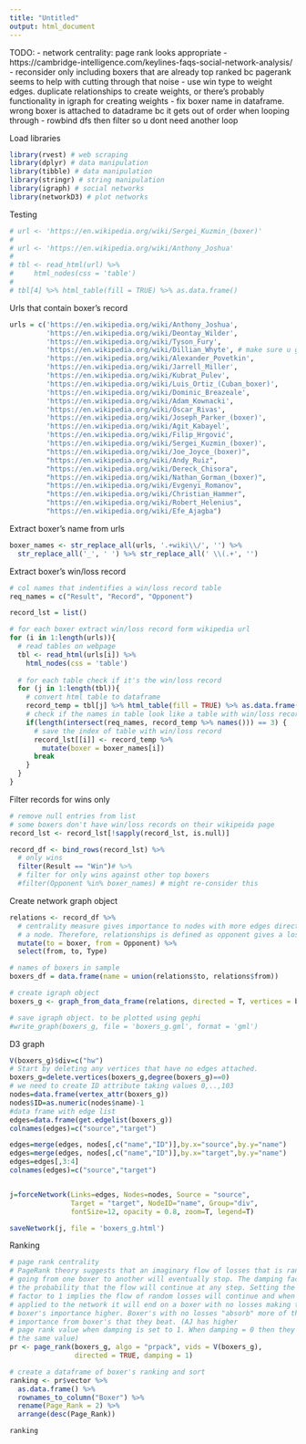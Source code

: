 ```yaml
---
title: "Untitled"
output: html_document
---
```


TODO:
- network centrality: page rank looks appropriate
  - https://cambridge-intelligence.com/keylines-faqs-social-network-analysis/
- reconsider only including boxers that are already top ranked bc pagerank
  seems to help with cutting through that noise
- use win type to weight edges. duplicate relationships to create weights, or
  there's probably functionality in igraph for creating weights
- fix boxer name in dataframe. wrong boxer is attached to datadrame bc it gets
  out of order when looping through
- rowbind dfs then filter so u dont need another loop

Load libraries
```r
library(rvest) # web scraping
library(dplyr) # data manipulation
library(tibble) # data manipulation
library(stringr) # string manipulation
library(igraph) # social networks
library(networkD3) # plot networks
```

Testing 
```r
# url <- 'https://en.wikipedia.org/wiki/Sergei_Kuzmin_(boxer)'
# 
# url <- 'https://en.wikipedia.org/wiki/Anthony_Joshua'
# 
# tbl <- read_html(url) %>% 
#     html_nodes(css = 'table')
# 
# tbl[4] %>% html_table(fill = TRUE) %>% as.data.frame()
```


Urls that contain boxer's record
```r
urls = c('https://en.wikipedia.org/wiki/Anthony_Joshua',
         'https://en.wikipedia.org/wiki/Deontay_Wilder',
         'https://en.wikipedia.org/wiki/Tyson_Fury',
         'https://en.wikipedia.org/wiki/Dillian_Whyte', # make sure u get right record
         'https://en.wikipedia.org/wiki/Alexander_Povetkin',
         'https://en.wikipedia.org/wiki/Jarrell_Miller',
         'https://en.wikipedia.org/wiki/Kubrat_Pulev',
         'https://en.wikipedia.org/wiki/Luis_Ortiz_(Cuban_boxer)',
         'https://en.wikipedia.org/wiki/Dominic_Breazeale',
         'https://en.wikipedia.org/wiki/Adam_Kownacki',
         'https://en.wikipedia.org/wiki/Óscar_Rivas',
         'https://en.wikipedia.org/wiki/Joseph_Parker_(boxer)',
         'https://en.wikipedia.org/wiki/Agit_Kabayel',
         'https://en.wikipedia.org/wiki/Filip_Hrgović',
         'https://en.wikipedia.org/wiki/Sergei_Kuzmin_(boxer)',
         "https://en.wikipedia.org/wiki/Joe_Joyce_(boxer)",
         "https://en.wikipedia.org/wiki/Andy_Ruiz",
         "https://en.wikipedia.org/wiki/Dereck_Chisora",
         "https://en.wikipedia.org/wiki/Nathan_Gorman_(boxer)",
         "https://en.wikipedia.org/wiki/Evgenyi_Romanov",
         "https://en.wikipedia.org/wiki/Christian_Hammer",
         "https://en.wikipedia.org/wiki/Robert_Helenius",
         "https://en.wikipedia.org/wiki/Efe_Ajagba")
```

Extract boxer's name from urls
```r
boxer_names <- str_replace_all(urls, '.+wiki\\/', '') %>% 
  str_replace_all('_', ' ') %>% str_replace_all(' \\(.+', '')
```

Extract boxer's win/loss record
```r
# col names that indentifies a win/loss record table
req_names = c("Result", "Record", "Opponent")

record_lst = list()

# for each boxer extract win/loss record form wikipedia url
for (i in 1:length(urls)){
  # read tables on webpage
  tbl <- read_html(urls[i]) %>% 
    html_nodes(css = 'table')
  
  # for each table check if it's the win/loss record
  for (j in 1:length(tbl)){
    # convert html table to dataframe
    record_temp = tbl[j] %>% html_table(fill = TRUE) %>% as.data.frame()
    # check if the names in table look like a table with win/loss record 
    if(length(intersect(req_names, record_temp %>% names())) == 3) {
      # save the index of table with win/loss record
      record_lst[[i]] <- record_temp %>%
        mutate(boxer = boxer_names[i])
      break
    }
  }
}
```

Filter records for wins only
```r
# remove null entries from list
# some boxers don't have win/loss records on their wikipeida page
record_lst <- record_lst[!sapply(record_lst, is.null)]

record_df <- bind_rows(record_lst) %>% 
  # only wins
  filter(Result == "Win")# %>% 
  # filter for only wins against other top boxers
  #filter(Opponent %in% boxer_names) # might re-consider this
```


Create network graph object
```r
relations <- record_df %>% 
  # centrality measure gives importance to nodes with more edges directed toward
  # a node. Therefore, relationships is defined as opponent gives a loss to boxer
  mutate(to = boxer, from = Opponent) %>%
  select(from, to, Type)

# names of boxers in sample
boxers_df = data.frame(name = union(relations$to, relations$from))

# create igraph object
boxers_g <- graph_from_data_frame(relations, directed = T, vertices = boxers_df)

# save igraph object. to be plotted using gephi
#write_graph(boxers_g, file = 'boxers_g.gml', format = 'gml')
```


D3 graph
```r
V(boxers_g)$div=c("hw")
# Start by deleting any vertices that have no edges attached.
boxers_g=delete.vertices(boxers_g,degree(boxers_g)==0)
# we need to create ID attribute taking values 0,..,103 
nodes=data.frame(vertex_attr(boxers_g))
nodes$ID=as.numeric(nodes$name)-1
#data frame with edge list
edges=data.frame(get.edgelist(boxers_g)) 
colnames(edges)=c("source","target")

edges=merge(edges, nodes[,c("name","ID")],by.x="source",by.y="name")
edges=merge(edges, nodes[,c("name","ID")],by.x="target",by.y="name")
edges=edges[,3:4]
colnames(edges)=c("source","target")


j=forceNetwork(Links=edges, Nodes=nodes, Source = "source",
               Target = "target", NodeID="name", Group="div",
               fontSize=12, opacity = 0.8, zoom=T, legend=T)

saveNetwork(j, file = 'boxers_g.html')
```

Ranking
```r
# page rank centrality
# PageRank theory suggests that an imaginary flow of losses that is randomly
# going from one boxer to another will eventually stop. The damping factor is
# the probability that the flow will continue at any step. Setting the damping
# factor to 1 implies the flow of random losses will continue and when its 
# applied to the network it will end on a boxer with no losses making that 
# boxer's importance higher. Boxer's with no losses "absorb" more of the 
# importance from boxer's that they beat. (AJ has higher
# page rank value when damping is set to 1. When damping = 0 then they all have
# the same value)
pr <- page_rank(boxers_g, algo = "prpack", vids = V(boxers_g),
                directed = TRUE, damping = 1)

# create a dataframe of boxer's ranking and sort 
ranking <- pr$vector %>% 
  as.data.frame() %>% 
  rownames_to_column("Boxer") %>%
  rename(Page_Rank = 2) %>%
  arrange(desc(Page_Rank))
```


```r
ranking
```



